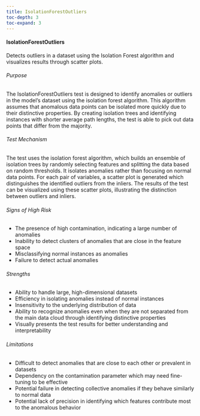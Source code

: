 ```yaml
---
title: IsolationForestOutliers
toc-depth: 3
toc-expand: 3
---
```







#### IsolationForestOutliers

Detects outliers in a dataset using the Isolation Forest algorithm and visualizes results through scatter plots.

###### Purpose

The IsolationForestOutliers test is designed to identify anomalies or outliers in the model's dataset using the
isolation forest algorithm. This algorithm assumes that anomalous data points can be isolated more quickly due to
their distinctive properties. By creating isolation trees and identifying instances with shorter average path
lengths, the test is able to pick out data points that differ from the majority.

###### Test Mechanism

The test uses the isolation forest algorithm, which builds an ensemble of isolation trees by randomly selecting
features and splitting the data based on random thresholds. It isolates anomalies rather than focusing on normal
data points. For each pair of variables, a scatter plot is generated which distinguishes the identified outliers
from the inliers. The results of the test can be visualized using these scatter plots, illustrating the distinction
between outliers and inliers.

###### Signs of High Risk

- The presence of high contamination, indicating a large number of anomalies
- Inability to detect clusters of anomalies that are close in the feature space
- Misclassifying normal instances as anomalies
- Failure to detect actual anomalies

###### Strengths

- Ability to handle large, high-dimensional datasets
- Efficiency in isolating anomalies instead of normal instances
- Insensitivity to the underlying distribution of data
- Ability to recognize anomalies even when they are not separated from the main data cloud through identifying
distinctive properties
- Visually presents the test results for better understanding and interpretability

###### Limitations

- Difficult to detect anomalies that are close to each other or prevalent in datasets
- Dependency on the contamination parameter which may need fine-tuning to be effective
- Potential failure in detecting collective anomalies if they behave similarly to normal data
- Potential lack of precision in identifying which features contribute most to the anomalous behavior




 